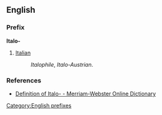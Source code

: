 {{also|italo-|italo|Italo}}
==English==

===Prefix===
'''Italo-'''

# [[Italian]]
#:''Italophile'', ''Italo-Austrian''.

===References===
*[http://m-w.com/dictionary/italo Definition of Italo- - Merriam-Webster Online Dictionary]

[[Category:English prefixes]]